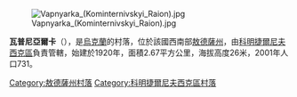 [[Image:Vapnyarka_(Kominternivskyi_Raion).jpg|right]]

'''瓦普尼亞爾卡'''（{{lang-uk|Вапнярка}}），是[[烏克蘭|烏克蘭]]的村落，位於該國西南部[[敖德薩州|敖德薩州]]，由[[科明捷爾尼夫西克區|科明捷爾尼夫西克區]]負責管轄，始建於1920年，面積2.67平方公里，海拔高度26米，2001年人口731。

{{coord|46|34|36|N|30|53|13|E|scale:30000|display=title}}

{{DEFAULTSORT:Вапнярка}}
[[Category:敖德薩州村落|Category:敖德薩州村落]]
[[Category:科明捷爾尼夫西克區村落|Category:科明捷爾尼夫西克區村落]]


{{Odessa-geo-stub}}